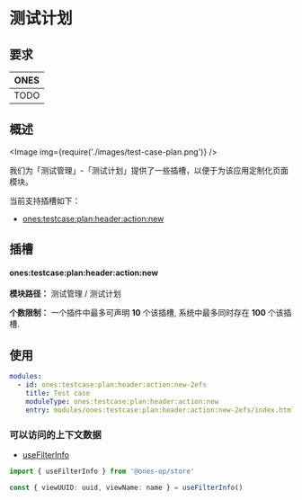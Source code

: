 # 测试计划


## 要求

| **ONES** |
| :------: |
|   TODO   |

## 概述

<Image img={require('./images/test-case-plan.png')} />

我们为「测试管理」-「测试计划」提供了一些插槽，以便于为该应用定制化页面模块。

当前支持插槽如下：

- [ones:testcase:plan:header:action:new](#onestestcaseplancomponentcase)

## 插槽

#### ones:testcase:plan:header:action:new

**模块路径：** 测试管理 / 测试计划

**个数限制：** 一个插件中最多可声明 **10** 个该插槽, 系统中最多同时存在 **100** 个该插槽.

## 使用

```yaml
modules:
  - id: ones:testcase:plan:header:action:new-2efs
    title: Test case
    moduleType: ones:testcase:plan:header:action:new
    entry: modules/ones:testcase:plan:header:action:new-2efs/index.html
```

### 可以访问的上下文数据

- [useFilterInfo](../../../../../reference/packages/store/store.md#useFilterInfo)

```ts
import { useFilterInfo } from '@ones-op/store'

const { viewUUID: uuid, viewName: name } = useFilterInfo()
```
